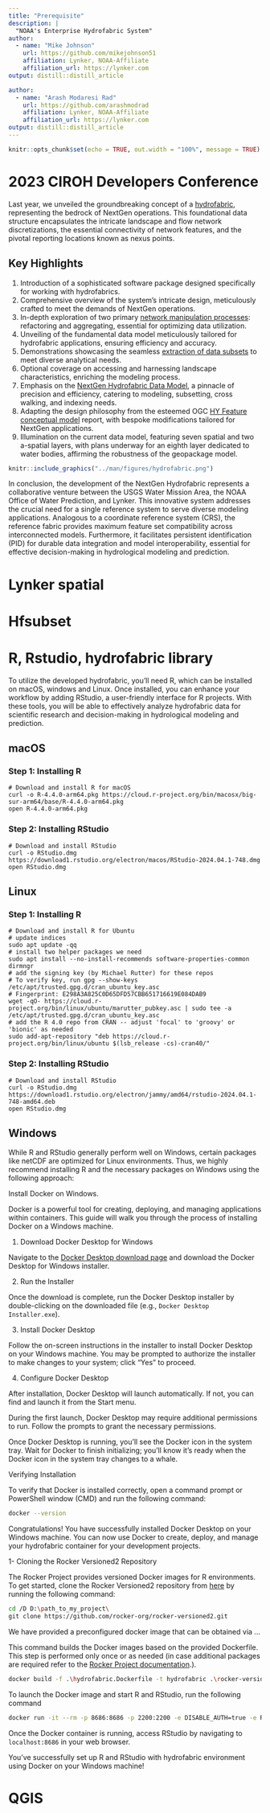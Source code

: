```yaml
---
title: "Prerequisite"
description: |
  "NOAA's Enterprise Hydrofabric System"
author:
  - name: "Mike Johnson"
    url: https://github.com/mikejohnson51
    affiliation: Lynker, NOAA-Affiliate
    affiliation_url: https://lynker.com
output: distill::distill_article

author:
  - name: "Arash Modaresi Rad"
    url: https://github.com/arashmodrad 
    affiliation: Lynker, NOAA-Affiliate
    affiliation_url: https://lynker.com
output: distill::distill_article
---
```

```r
knitr::opts_chunk$set(echo = TRUE, out.width = "100%", message = TRUE)
```
# 2023 CIROH Developers Conference

Last year, we unveiled the groundbreaking concept of a [hydrofabric](https://noaa-owp.github.io/hydrofabric/articles/01-intro-deep-dive.html), representing the bedrock of NextGen operations. This foundational data structure encapsulates the intricate landscape and flow network discretizations, the essential connectivity of network features, and the pivotal reporting locations known as nexus points.

## Key Highlights
1. Introduction of a sophisticated software package designed specifically for working with hydrofabrics.
2. Comprehensive overview of the system's intricate design, meticulously crafted to meet the demands of NextGen operations.
3. In-depth exploration of two primary [network manipulation processes](https://noaa-owp.github.io/hydrofabric/articles/03-processing-deep-dive.html): refactoring and aggregating, essential for optimizing data utilization.
4. Unveiling of the fundamental data model meticulously tailored for hydrofabric applications, ensuring efficiency and accuracy.
5. Demonstrations showcasing the seamless [extraction of data subsets](https://noaa-owp.github.io/hydrofabric/articles/05-subsetting.html) to meet diverse analytical needs.
6. Optional coverage on accessing and harnessing landscape characteristics, enriching the modeling process.
7. Emphasis on the [NextGen Hydrofabric Data Model](https://noaa-owp.github.io/hydrofabric/articles/04-data-model-deep-dive.html), a pinnacle of precision and efficiency, catering to modeling, subsetting, cross walking, and indexing needs.
8. Adapting the design philosophy from the esteemed OGC [HY Feature conceptual model](https://docs.opengeospatial.org/is/14-111r6/14-111r6.html) report, with bespoke modifications tailored for NextGen applications.
9. Illumination on the current data model, featuring seven spatial and two a-spatial layers, with plans underway for an eighth layer dedicated to water bodies, affirming the robustness of the geopackage model.

```r
knitr::include_graphics("../man/figures/hydrofabric.png")
```

In conclusion, the development of the NextGen Hydrofabric represents a collaborative venture between the USGS Water Mission Area, the NOAA Office of Water Prediction, and Lynker. This innovative system addresses the crucial need for a single reference system to serve diverse modeling applications. Analogous to a coordinate reference system (CRS), the reference fabric provides maximum feature set compatibility across interconnected models. Furthermore, it facilitates persistent identification (PID) for durable data integration and model interoperability, essential for effective decision-making in hydrological modeling and prediction.

# Lynker spatial


# Hfsubset 

# R, Rstudio, hydrofabric library

To utilize the developed hydrofabric, you'll need R, which can be installed on macOS, windows and Linux. Once installed, you can enhance your workflow by adding RStudio, a user-friendly interface for R projects. With these tools, you will be able to effectively analyze hydrofabric data for scientific research and decision-making in hydrological modeling and prediction.

## macOS
### Step 1: Installing R

```shell
# Download and install R for macOS
curl -o R-4.4.0-arm64.pkg https://cloud.r-project.org/bin/macosx/big-sur-arm64/base/R-4.4.0-arm64.pkg
open R-4.4.0-arm64.pkg
```

### Step 2: Installing RStudio

```shell
# Download and install RStudio
curl -o RStudio.dmg https://download1.rstudio.org/electron/macos/RStudio-2024.04.1-748.dmg
open RStudio.dmg
```

## Linux
### Step 1: Installing R

```shell
# Download and install R for Ubuntu
# update indices
sudo apt update -qq
# install two helper packages we need
sudo apt install --no-install-recommends software-properties-common dirmngr
# add the signing key (by Michael Rutter) for these repos
# To verify key, run gpg --show-keys /etc/apt/trusted.gpg.d/cran_ubuntu_key.asc 
# Fingerprint: E298A3A825C0D65DFD57CBB651716619E084DAB9
wget -qO- https://cloud.r-project.org/bin/linux/ubuntu/marutter_pubkey.asc | sudo tee -a /etc/apt/trusted.gpg.d/cran_ubuntu_key.asc
# add the R 4.0 repo from CRAN -- adjust 'focal' to 'groovy' or 'bionic' as needed
sudo add-apt-repository "deb https://cloud.r-project.org/bin/linux/ubuntu $(lsb_release -cs)-cran40/"
```

### Step 2: Installing RStudio

```shell
# Download and install RStudio
curl -o RStudio.dmg https://download1.rstudio.org/electron/jammy/amd64/rstudio-2024.04.1-748-amd64.deb
open RStudio.dmg
```


## Windows
While R and RStudio generally perform well on Windows, certain packages like netCDF are optimized for Linux environments. Thus, we highly recommend installing R and the necessary packages on Windows using the following approach:

Install Docker on Windows.

Docker is a powerful tool for creating, deploying, and managing applications within containers. This guide will walk you through the process of installing Docker on a Windows machine.

1. Download Docker Desktop for Windows

Navigate to the [Docker Desktop download page](https://www.docker.com/products/docker-desktop) and download the Docker Desktop for Windows installer.

2. Run the Installer

Once the download is complete, run the Docker Desktop installer by double-clicking on the downloaded file (e.g., `Docker Desktop Installer.exe`).

3. Install Docker Desktop

Follow the on-screen instructions in the installer to install Docker Desktop on your Windows machine. You may be prompted to authorize the installer to make changes to your system; click "Yes" to proceed.

4. Configure Docker Desktop

After installation, Docker Desktop will launch automatically. If not, you can find and launch it from the Start menu.

During the first launch, Docker Desktop may require additional permissions to run. Follow the prompts to grant the necessary permissions.

Once Docker Desktop is running, you'll see the Docker icon in the system tray. Wait for Docker to finish initializing; you'll know it's ready when the Docker icon in the system tray changes to a whale.

Verifying Installation

To verify that Docker is installed correctly, open a command prompt or PowerShell window  (CMD) and run the following command:

```bash
docker --version
```

Congratulations! You have successfully installed Docker Desktop on your Windows machine. You can now use Docker to create, deploy, and manage your hydrofabric container for your development projects.

1- Cloning the Rocker Versioned2 Repository

The Rocker Project provides versioned Docker images for R environments. To get started, clone the Rocker Versioned2 repository from [here](https://github.com/rocker-org/rocker-versioned2) by running the following command:

```bash
cd /D D:\path_to_my_project\
git clone https://github.com/rocker-org/rocker-versioned2.git
```
We have provided a preconfigured docker image that can be obtained via ...

This command builds the Docker images based on the provided Dockerfile. This step is performed only once or as needed (in case additional packages are required refer to the [Rocker Project documentation](https://rocker-project.org/use/extending.html).).

```bash
docker build -f .\hydrofabric.Dockerfile -t hydrofabric .\rocker-versioned2
```

To launch the Docker image and start R and RStudio, run the following command

```bash
docker run -it --rm -p 8686:8686 -p 2200:2200 -e DISABLE_AUTH=true -e ROOT=TRUE hydrofabric
```

Once the Docker container is running, access RStudio by navigating to `localhost:8686` in your web browser.

You've successfully set up R and RStudio with hydrofabric environment using Docker on your Windows machine!

# QGIS



 